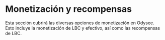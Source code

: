 # Monetización y recompensas

Esta sección cubrirá las diversas opciones de monetización en Odysee. Esto incluye la monetización de LBC y efectivo, así como las recompensas de LBC.
